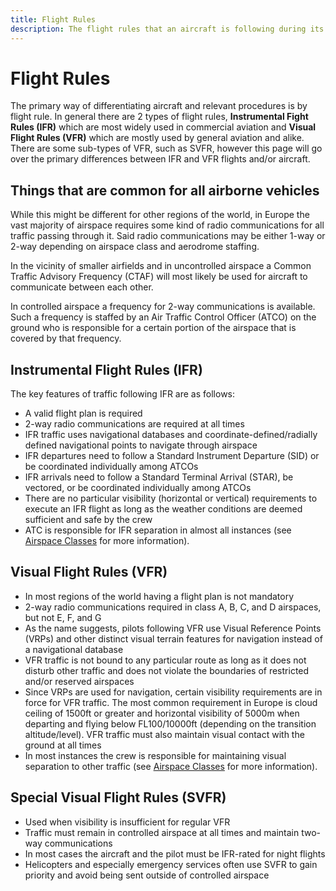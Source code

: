 ```yaml
---
title: Flight Rules
description: The flight rules that an aircraft is following during its flight significantly affect the procedures that both pilots and ATCOs follow!
---
```


# Flight Rules

The primary way of differentiating aircraft and relevant procedures is by flight rule. In general there are 2 types of flight rules, **Instrumental Fight Rules (IFR)** which are most widely used in commercial aviation and **Visual Flight Rules (VFR)** which are mostly used by general aviation and alike. There are some sub-types of VFR, such as SVFR, however this page will go over the primary differences between IFR and VFR flights and/or aircraft.

## Things that are common for all airborne vehicles

While this might be different for other regions of the world, in Europe the vast majority of airspace requires some kind of radio communications for all traffic passing through it. Said radio communications may be either 1-way or 2-way depending on airspace class and aerodrome staffing.

In the vicinity of smaller airfields and in uncontrolled airspace a Common Traffic Advisory Frequency (CTAF) will most likely be used for aircraft to communicate between each other.

In controlled airspace a frequency for 2-way communications is available. Such a frequency is staffed by an Air Traffic Control Officer (ATCO) on the ground who is responsible for a certain portion of the airspace that is covered by that frequency.

## Instrumental Flight Rules (IFR)

The key features of traffic following IFR are as follows:

- A valid flight plan is required
- 2-way radio communications are required at all times
- IFR traffic uses navigational databases and coordinate-defined/radially defined navigational points to navigate through airspace
- IFR departures need to follow a Standard Instrument Departure (SID) or be coordinated individually among ATCOs
- IFR arrivals need to follow a Standard Terminal Arrival (STAR), be vectored, or be coordinated individually among ATCOs
- There are no particular visibility (horizontal or vertical) requirements to execute an IFR flight as long as the weather conditions are deemed sufficient and safe by the crew
- ATC is responsible for IFR separation in almost all instances (see [Airspace Classes](./airspace/airspace-classes) for more information).

## Visual Flight Rules (VFR)

- In most regions of the world having a flight plan is not mandatory
- 2-way radio communications required in class A, B, C, and D airspaces, but not E, F, and G
- As the name suggests, pilots following VFR use Visual Reference Points (VRPs) and other distinct visual terrain features for navigation instead of a navigational database
- VFR traffic is not bound to any particular route as long as it does not disturb other traffic and does not violate the boundaries of restricted and/or reserved airspaces
- Since VRPs are used for navigation, certain visibility requirements are in force for VFR traffic. The most common requirement in Europe is cloud ceiling of 1500ft or greater and horizontal visibility of 5000m when departing and flying below FL100/10000ft (depending on the transition altitude/level). VFR traffic must also maintain visual contact with the ground at all times
- In most instances the crew is responsible for maintaining visual separation to other traffic (see [Airspace Classes](./airspace/airspace-classes) for more information).

## Special Visual Flight Rules (SVFR)

- Used when visibility is insufficient for regular VFR
- Traffic must remain in controlled airspace at all times and maintain two-way communications
- In most cases the aircraft and the pilot must be IFR-rated for night flights
- Helicopters and especially emergency services often use SVFR to gain priority and avoid being sent outside of controlled airspace
